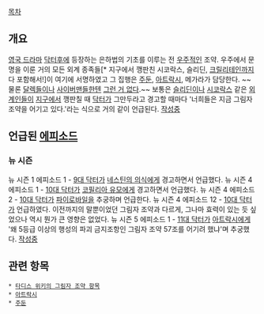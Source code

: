 [[목차]]
== 개요 ==
[[영국 드라마]] [[닥터후]]에 등장하는 은하법의 기초를 이루는 전 [[우주]]적인 조약. 우주에서 문명을 이룬 거의 모든 외계 종족들[* 지구에서 깽판친 시코락스, 슬리딘, [[크릴리테인]]까지 다 포함해서!]이 여기에 서명하였고 그 집행은 [[주둔#s-2|주둔]], [[아트락시]], 메가라가 담당한다. ~~물론 [[달렉]]들이나 [[사이버맨]]들한텐 [[그런 거 없다]].~~ 보통은 [[락사코리코팔라파토리언|슬리딘]]이나 [[시코락스]] 같은 [[외계인]]들이 [[지구]]에서 깽판칠 때 [[닥터(닥터후)|닥터]]가 그만두라고 경고할 때마다 '너희들은 지금 그림자 조약을 어기고 있다.'라는 식으로 거의 같이 언급된다.
[[작성중]]

== 언급된 [[에피소드]] ==
=== 뉴 시즌 ===
뉴 시즌 1 에피소드 1 - [[9대 닥터]]가 [[네스틴의 의식]]에게 경고하면서 언급했다.
뉴 시즌 4 에피소드 1 - [[10대 닥터]]가 [[코필리아 유모]]에게 경고하면서 언급했다.
뉴 시즌 4 에피소드 2 - [[10대 닥터]]가 [[파이로바일]]을 추궁하며 언급한다. 
뉴 시즌 4 에피소드 12 - [[10대 닥터]]가 언급하였다. 이전까지의 말뿐이었던 그림자 조약과 다르게, 그나마 효력이 있는 듯 싶었으나 역시 뭔가 큰 영향은 없었다.
뉴 시즌 5 에피소드 1 - [[11대 닥터]]가 [[아트락시]]에게 '왜 5등급 이상의 행성의 파괴 금지조항인 그림자 조약 57조를 어기려 했냐'며 추궁했다.
[[작성중]]

== 관련 항목 ==
 * [http://tardis.wikia.com/wiki/Shadow_Proclamation 타디스 위키의 그림자 조약 항목]
 * [[아트락시]]
 * [[주둔]]
